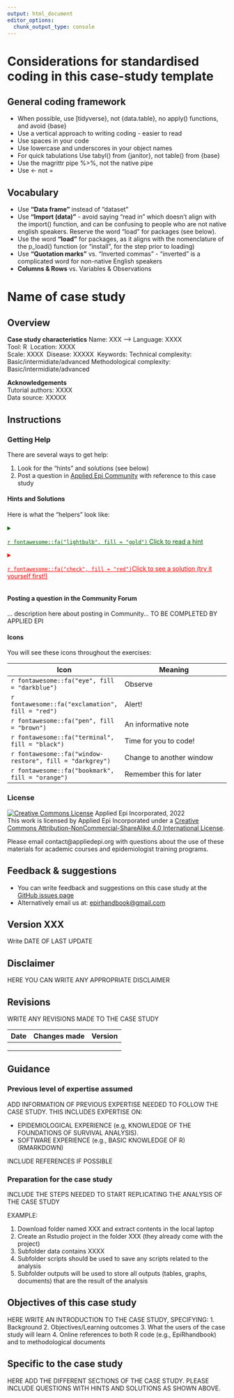 ```yaml
---
output: html_document
editor_options: 
  chunk_output_type: console
---
```


# Considerations for standardised coding in this case-study template


## General coding framework

* When possible, use [tidyverse}, not {data.table}, no apply() functions, and avoid {base}
* Use a vertical approach to writing coding - easier to read
* Use spaces in your code
* Use lowercase and underscores in your object names
* For quick tabulations Use tabyl() from {janitor}, not table() from {base}
* Use the magrittr pipe %>%, not the native pipe
* Use  <-   not =


## Vocabulary

* Use **“Data frame”** instead of “dataset”
* Use **“Import (data)”** - avoid saying “read in” which doesn’t align with the import() function, and can be confusing to people who are not native english speakers. Reserve the word “load” for packages (see below).
* Use the word **“load”** for packages, as it aligns with the nomenclature of the p_load() function (or “install”, for the step prior to loading)
* Use **“Quotation marks”** vs. “Inverted commas” - “inverted” is a complicated word for non-native English speakers
* **Columns & Rows** vs. Variables & Observations



<!-- Some considerations about about this quarto template 
-   Text within \<! \> will not show in your final document.
    -   The other parts such as slashes (///), dashes (-) and tildes (\~) are just aesthetic
    -   These comments are used to explain the code chunks.\
    -   We refer to functions in curly brackets, e.g. {dplyr} and functions end in brackets, e.g. count()\
    -   This comment will not show up when you knit the document.\
    -   You can delete them if you want.\ -->


<!--Below insert the name of the Case study. In curly brackets is the section reference name to be cross-references throughout the book -->

# Name of case study {#sec-name-lan}

## Overview

 **Case study characteristics** Name: XXX\ -->
Language: XXXX\
Tool: R\ <!-- Specify tool (e.g., R, Excel, STATA...) -->
Location: XXXX\
Scale: XXXX\ <!-- Local, Regional, National or Global -->
Disease: XXXXX\ <!-- Specify pathogen -->
Keywords:  <!-- Examples: Outbreak investigation, GIS, TSA... -->
Technical complexity: Basic/intermidiate/advanced 
Methodological complexity: Basic/intermidiate/advanced 

**Acknowledgements**\
Tutorial authors: XXXX\
Data source: XXXXX

## Instructions

### Getting Help

There are several ways to get help:

1)  Look for the "hints" and solutions (see below)
2)  Post a question in [Applied Epi Community](www.community.appliedepi.org) with reference to this case study

#### Hints and Solutions

Here is what the "helpers" look like:

```{=html}
<!--
NOTE: Below is the hint (all within details tags collapsed)
-->
```
<details>

<summary style="text-decoration: underline; color: darkgreen;">

`r fontawesome::fa("lightbulb", fill = "gold")` Click to read a hint

</summary>

</br>

Here you will see a helpful hint!

</br>

</details>

```{=html}
<!--
NOTE: Below is the solution (all within details tags collapsed)
-->
```
<details>

<summary style="text-decoration: underline; color: red;">

`r fontawesome::fa("check", fill = "red")`Click to see a solution (try it yourself first!)

</summary>

</br>

```r
ebola_linelist %>% 
  filter(
    age > 25,
    district == "Bolo"
  )
```

Here is more explanation about why the solution works.

</br>

</details>

```{=html}
<!--
NOTE: End of solution
-->
```


#### Posting a question in the Community Forum

... description here about posting in Community... TO BE COMPLETED BY APPLIED EPI



#### Icons  

You will see these icons throughout the exercises:

Icon  |Meaning
------|--------------------
`r fontawesome::fa("eye", fill = "darkblue")`|Observe  
`r fontawesome::fa("exclamation", fill = "red")`|Alert!  
`r fontawesome::fa("pen", fill = "brown")`|An informative note  
`r fontawesome::fa("terminal", fill = "black")`|Time for you to code!  
`r fontawesome::fa("window-restore", fill = "darkgrey")`|Change to another window  
`r fontawesome::fa("bookmark", fill = "orange")`|Remember this for later  

### License

<a rel="license" href="http://creativecommons.org/licenses/by-nc-sa/4.0/"><img alt="Creative Commons License" style="border-width:0" src="https://i.creativecommons.org/l/by-nc-sa/4.0/88x31.png" /></a> Applied Epi Incorporated, 2022 <br />This work is licensed by Applied Epi Incorporated under a <a rel="license" href="http://creativecommons.org/licenses/by-nc-sa/4.0/">Creative Commons Attribution-NonCommercial-ShareAlike 4.0 International License</a>.

Please email contact@appliedepi.org with questions about the use of these materials for academic courses and epidemiologist training programs.

##  Feedback & suggestions

-   You can write feedback and suggestions on this case study at the [GitHub issues page](https://github.com/appliedepi/emory_training/issues)
-   Alternatively email us at: [epirhandbook\@gmail.com](mailto:epiRhandbook@gmail.com)




\pagebreak

## Version XXX

Write DATE OF LAST UPDATE


## Disclaimer 

HERE YOU CAN WRITE ANY APPROPRIATE DISCLAIMER

\pagebreak


## Revisions
WRITE ANY REVISIONS MADE TO THE CASE STUDY

| Date    | Changes made | Version| 
|---------|:-------------|-------:|
|         |              |        |
|         |              |        |
|         |              |        |




\pagebreak

## Guidance

### Previous level of expertise assumed
ADD INFORMATION OF PREVIOUS EXPERTISE NEEDED TO FOLLOW THE CASE STUDY. THIS INCLUDES EXPERTISE ON:

* EPIDEMIOLOGICAL EXPERIENCE (e.g, KNOWLEDGE OF THE FOUNDATIONS OF SURVIVAL ANALYSIS). 
* SOFTWARE EXPERIENCE (e.g., BASIC KNOWLEDGE OF R) (RMARKDOWN)

INCLUDE REFERENCES IF POSSIBLE



### Preparation for the case study

INCLUDE THE STEPS NEEDED TO START REPLICATING THE ANALYSIS OF THE CASE STUDY

EXAMPLE:

1. Download folder named XXX and extract contents in the local laptop
2. Create an Rstudio project in the folder XXX (they already come with the project)
3. Subfolder data contains XXXX
4. Subfolder scripts should be used to save any scripts related to the analysis
5. Subfolder outputs will be used to store all outputs (tables, graphs, documents) that are the result of the analysis





## Objectives of this case study 

HERE WRITE AN INTRODUCTION TO THE CASE STUDY, SPECIFYING:
      1. Background
      2. Objectives/Learning outcomes
      3. What the users of the case study will learn
      4. Online references to both R code (e.g., EpiRhandbook) and to methodological documents
      


## Specific to the case study

HERE ADD THE DIFFERENT SECTIONS OF THE CASE STUDY. PLEASE INCLUDE QUESTIONS WITH HINTS AND SOLUTIONS AS SHOWN ABOVE.

